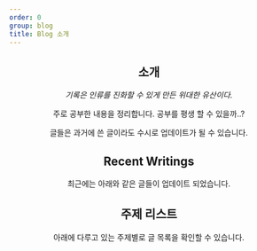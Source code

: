 ```yaml
---
order: 0
group: blog
title: Blog 소개
---
```


<Header />

## 소개

*기록은 인류를 진화할 수 있게 만든 위대한 유산이다.*

주로 공부한 내용을 정리합니다. 공부를 평생 할 수 있을까..?

글들은 과거에 쓴 글이라도 수시로 업데이트가 될 수 있습니다.

## Recent Writings

최근에는 아래와 같은 글들이 업데이트 되었습니다.

<RecentWritings />

## 주제 리스트

아래에 다루고 있는 주제별로 글 목록을 확인할 수 있습니다.

<TagSummary />
